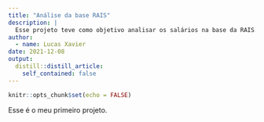 ```yaml
---
title: "Análise da base RAIS"
description: |
  Esse projeto teve como objetivo analisar os salários na base da RAIS. Esse projeto foi feito na "Semana Data Science na Prática" da Curso-R
author:
  - name: Lucas Xavier
date: 2021-12-08
output:
  distill::distill_article:
    self_contained: false
---
```



```r
knitr::opts_chunk$set(echo = FALSE)
```

  Esse é o meu primeiro projeto. 
  
  
